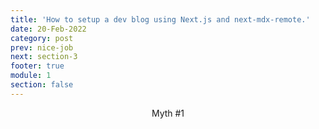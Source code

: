 ```yaml
---
title: 'How to setup a dev blog using Next.js and next-mdx-remote.'
date: 20-Feb-2022
category: post
prev: nice-job
next: section-3
footer: true
module: 1
section: false
---
```


<Header title="ok">Myth #1</Header>
<StickyPicture image="/side1.png" direction secondary>
  <List
    type="simple"
    list="Having anal or vaginal sex with someone who has HIV without using a condom correctly or without taking medicines to prevent or treat HIV
      Sharing needles and other drug-injection equipment
      Pregnancy, childbirth, and breastfeeding"
  />
</StickyPicture>
